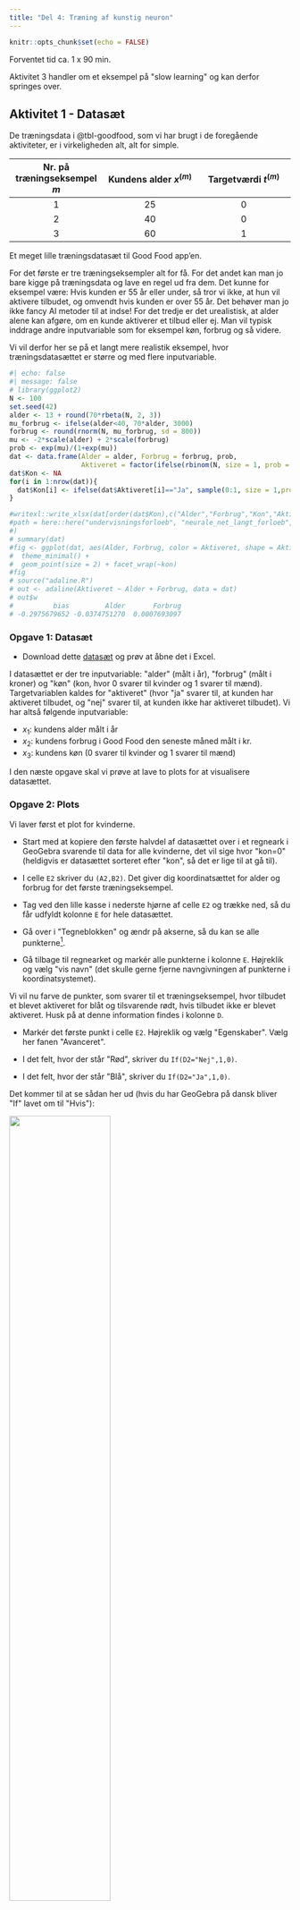 ```yaml
---
title: "Del 4: Træning af kunstig neuron"
---
```



```r
knitr::opts_chunk$set(echo = FALSE)
```

::: {.estimeret_tid}

Forventet tid ca. 1 x 90 min.

Aktivitet 3 handler om et eksempel på \"slow learning\" og kan derfor springes over.

::: 


## Aktivitet 1 - Datasæt {.aimat}

De træningsdata i @tbl-goodfood, som vi har brugt i de foregående aktiviteter, er i virkeligheden alt, alt for simple. 

::: {#tbl-goodfood}
|Nr. på træningseksempel $m$ | Kundens alder $x^{(m)}$ | Targetværdi $t^{(m)}$ |
|:---:|:---:|:---:|
| $1$ | $25$ | $0$ |
| $2$ | $40$ | $0$ |
| $3$ | $60$ | $1$ |
Et meget lille træningsdatasæt til Good Food app'en.
::: 

For det første er tre træningseksempler alt for få. For det andet kan man jo bare kigge på træningsdata og lave en regel ud fra dem. Det kunne for eksempel være: Hvis kunden er 55 år eller under, så tror vi ikke, at hun vil aktivere tilbudet, og omvendt hvis kunden er over 55 år. Det behøver man jo ikke fancy AI metoder til at indse! For det tredje er det urealistisk, at alder alene kan afgøre, om en kunde aktiverer et tilbud eller ej. Man vil typisk inddrage andre inputvariable som for eksempel køn, forbrug og så videre. 

Vi vil derfor her se på et langt mere realistik eksempel, hvor træningsdatasættet er større og med flere inputvariable. 


```r
#| echo: false
#| message: false
# library(ggplot2)
N <- 100
set.seed(42)
alder <- 13 + round(70*rbeta(N, 2, 3))
mu_forbrug <- ifelse(alder<40, 70*alder, 3000)
forbrug <- round(rnorm(N, mu_forbrug, sd = 800))
mu <- -2*scale(alder) + 2*scale(forbrug)
prob <- exp(mu)/(1+exp(mu))
dat <- data.frame(Alder = alder, Forbrug = forbrug, prob, 
                  Aktiveret = factor(ifelse(rbinom(N, size = 1, prob = prob), "Ja", "Nej")))
dat$Kon <- NA
for(i in 1:nrow(dat)){
  dat$Kon[i] <- ifelse(dat$Aktiveret[i]=="Ja", sample(0:1, size = 1,prob=c(0.7,0.3)), sample(0:1,size = 1,prob=c(0.3,0.7)))
}

#writexl::write_xlsx(dat[order(dat$Kon),c("Alder","Forbrug","Kon","Aktiveret"#)],
#path = here::here("undervisningsforloeb", "neurale_net_langt_forloeb", #"data", "goodfood.xlsx")
#)
# summary(dat)
#fig <- ggplot(dat, aes(Alder, Forbrug, color = Aktiveret, shape = Aktiveret)) +
#  theme_minimal() +
#  geom_point(size = 2) + facet_wrap(~kon)
#fig
# source("adaline.R")
# out <- adaline(Aktiveret ~ Alder + Forbrug, data = dat)
# out$w
#          bias         Alder       Forbrug 
# -0.2975679652 -0.0374751270  0.0007693097 
```


::: {.callout-note collapse="false" appearance="minimal"}

### Opgave 1: Datasæt

- Download dette [datasæt](data/goodfood.xlsx) og prøv at åbne det i Excel. 

:::

I datasættet er der tre inputvariable: \"alder\" (målt i år), \"forbrug\" (målt i kroner) og \"køn\" (kon, hvor 0 svarer til kvinder og 1 svarer til mænd). Targetvariablen kaldes for \"aktiveret\" (hvor \"ja\" svarer til, at kunden har aktiveret tilbudet, og \"nej\" svarer til, at kunden ikke har aktiveret tilbudet). Vi har altså følgende inputvariable:

* $x_1$: kundens alder målt i år
* $x_2$: kundens forbrug i Good Food den seneste måned målt i kr.
* $x_3$: kundens køn (0 svarer til kvinder og 1 svarer til mænd)

I den næste opgave skal vi prøve at lave to plots for at visualisere datasættet.

::: {.callout-note collapse="false" appearance="minimal"}

### Opgave 2: Plots

Vi laver først et plot for kvinderne.

- Start med at kopiere den første halvdel af datasættet over i et regneark i GeoGebra svarende til data for alle kvinderne, det vil sige hvor \"kon=0\" (heldigvis er datasættet sorteret efter \"kon\", så det er lige til at gå til).

- I celle `E2` skriver du `(A2,B2)`. Det giver dig koordinatsættet for alder og forbrug for det første træningseksempel.

- Tag ved den lille kasse i nederste hjørne af celle `E2` og trække ned, så du får udfyldt kolonne `E` for hele datasættet.

- Gå over i \"Tegneblokken\" og ændr på akserne, så du kan se alle punkterne[^1]. 

[^1]: Tryk på ikonet \"Flyt tegnefladen\" og hold cursoren henover for eksempel $y$-aksen. Når cursoren ændrer sig til en dobbeltpil, kan du ved at holde venstre musetast nede ændre på enhederne på aksen.

- Gå tilbage til regnearket og markér alle punkterne i kolonne `E`. Højreklik og vælg \"vis navn\" (det skulle gerne fjerne navngivningen af punkterne i koordinatsystemet).

Vi vil nu farve de punkter, som svarer til et træningseksempel, hvor tilbudet et blevet aktiveret for blåt og tilsvarende rødt, hvis tilbudet ikke er blevet aktiveret. Husk på at denne information findes i kolonne `D`.

- Markér det første punkt i celle `E2`. Højreklik og vælg \"Egenskaber\". Vælg her fanen \"Avanceret\". 

- I det felt, hvor der står \"Rød\", skriver du `If(D2="Nej",1,0)`. 

- I det felt, hvor der står \"Blå\", skriver du `If(D2="Ja",1,0)`. 

Det kommer til at se sådan her ud (hvis du har GeoGebra på dansk bliver \"If\" lavet om til \"Hvis\"):

![](images/egenskaber_avanceret.png){width=60% fig-align="center"}

::: {.description}
**Forklaring:** I GeoGebra repræsenteres farver ved hjælp af en rød/grøn/blå (RGB) farvemodel. Mængden af rød repræsenteres her som et tal mellem 0 og 1 og tilsvarende med grøn og blå. Når vi i feltet ved \"Rød\" skriver `If(D2="Nej",1,0)`, så betyder det, at hvis værdien i celle `D2` er \"Nej\" (kunden har ikke aktiveret tilbudet), så skal mængden af rød være 1 og 0 ellers. Og tilsvarende for mængden af blå, hvis `D2` har værdien \"Ja\".

:::

- Marker igen celle `E2` og tag ved den lille kasse i nederste hjørne af celle `E2` og trække ned, så du igen får udfyldt kolonne `E` for hele datasættet. Punkterne skulle nu gerne være farvet som ønsket.

- Indsæt nogle tekstfelter i tegneblokken (tryk på ikonet \"Skyder\" og vælg \"Tekst\"): Angiv, hvad der er ud af akserne, hvad de røde og blå punkter betyder, og at plottet er for kvinder.

- Indlæg i dette koordinatsystem en rette linje, som (for de fleste punkter) vil kunne bruges til at adskille de blå punkter fra de røde? Notér ligningen for en sådan linje.

- Lav et tilsvarende plot for mændene.

:::


## Aktivitet 2 - Brug af app {.aimat}

I denne aktivitet skal vi træne en kunstig neuron på datasættet fra opgave 1. Det vil sige, at vi skal have bestemt vægtene $w_0$, $w_1$, $w_2$ og $w_3$, så vi kan bruge sigmoid-funktionen til at beregne outputværdien $o$:

$$
o = \frac{1}{1+\mathbb{e}^{-(w_0+w_1 \cdot x_1+w_2 \cdot x_2+w_3 \cdot x_3)}}
$$

Udfra outputværdien vil vi prædiktere targetværdien på denne måde:

$$
\textrm{Kunden aktiverer tilbuddet: }
\begin{cases}
\textrm{Ja} & \textrm{hvis } o \geq 0.5\\
\textrm{Nej} & \textrm{hvis } o < 0.5\\
\end{cases}
$$ {#eq-pred}

Vægtene bestemmer vi ved at træne en kunstig neuron (det vil sige, at vi minimerer tabsfunktionen ved hjælp af gradientnedstigning):


::: {.callout-note collapse="false" appearance="minimal"}

### Opgave 3: Træning af kunstig neuron

- Åbn [neuron app'en](https://apps01.math.aau.dk/ai/neuron){target="blank"}.

- Upload [datasættet](data/goodfood.xlsx) (under \"Browse...\").

- Lav følgende indstillinger:
  
  + Vælg \"Aktiveret\" som target-variabel.
  
  + Vælg \"Ja\" som target-værdi.
  
  + Vælg \"Alder\", \"Forbrug\" og \"Kon\" som feature-variable (det vil sige inputvariable). Og sørg for at indtaste dem i den rækkefølge.
  
  + Lad alle startvægtene stå til $0$.
  
  + Behold en learning rate ($\eta$) på $0.001$.
  
  + Behold antal iterationer på $1000$.
  
  + Slideren ved \"Antal fold\" lader du være.
  
  + Vælg \"squared error\" som tabsfunktion.
  
  + Behold \"sigmoid\" som aktiveringsfunktion.
  
  + Behold fluebenet ved \"Brug feature-skalering\".

- Tryk på \"Kør!\".

Vi starter med at undersøge, om det ser ud som om, at vi har fundet et minimum for tabsfunktionen. En graf for tabsfunktionen som funktion af antal opdateringer af vægtene ses til højre i app'en.

- Ser det ud som om, at vi ved den sidste iteration har fundet minimum for tabsfunktionen (flader grafen ud eller er den stadig \"på vej nedad bakke\")? Notér slutværdien af tabsfunktionen (som står lige under grafen).

- Prøv at sætte antal iterationer til $10000$ (det tager lige lidt længere tid). Tænker du, at vi har fundet minimum nu?

- Notér værdien af vægtene $w_0$, $w_1$, $w_2$ og $w_3$, som står i tabellen ovenfor grafen for tabsfunktionen i højreside.

- Notér igen slutværdien af tabsfunktionen. Er værdien af tabsfunktionen blevet mindre sammenlignet med værdien ved $1000$ iterationer?

:::


::: {.callout-note collapse="false" appearance="minimal"}

### Opgave 4: Prædiktion ud fra vægtene

I (@eq-pred) laver vi en skillelinje ved $o=0.5$. Det svarer til ligningen:

$$
\frac{1}{1+\mathrm{e}^{-(w_0+w_1 \cdot x_1+w_2 \cdot x_2+w_3 \cdot x_3)}} = 0.5
$$

- Vis, at denne ligning er ensbetydende med ligningen

   $$
   w_0+w_1 \cdot x_1+w_2 \cdot x_2+w_3 \cdot x_3 = 0
   $$ {#eq-linje}
   
:::

Vi husker nu på, at $x_3$ angiver kundens køn. Det vil sige, at for kvinder er $x_3=0$, og for mænd er $x_3=1$. Det betyder, at vi kan lave en version af ligningen i (@eq-linje) for kvinder og en anden for mænd:

$$
\begin{aligned}
&\textrm{Kvinder:} \quad w_0+w_1 \cdot x_1+w_2 \cdot x_2 = 0 \\
&\textrm{Mænd:} \quad w_0+w_1 \cdot x_1+w_2 \cdot x_2+w_3 = 0
\end{aligned}
$$ {#eq-linje2}

Den generelle ligning for en ret linje er på formen

$$
a \cdot x + b \cdot y + c = 0
$$

Vi kan derfor se, at de to ligninger i (@eq-linje2) begge er på formen for en ret linje. I næste opgave skal vi have tegnet de tilhørende rette linjer:

::: {.callout-note collapse="false" appearance="minimal"}

### Opgave 5: Skillelinjer

Brug de vægte som du fandt i opgave 3 (med $10000$ iterationer).

- Brug de plots som du lavede i opgave 2 og indtegn de rette linjer med ligningerne i (@eq-linje2) (du skal selvfølgelig tegne linjen for kvinder i det plot, du lavede for kvinder og tilsvarende med mændene).

- Er de to linjer gode til at adskille de blå punkter fra de røde?

- Er de to linjer, som er baseret på den kunstige neuron, bedre end de linjer, som du selv tegnede i opgave 2?

:::

På baggrund af de to plots i opgave 5 skal vi have lavet en såkaldt **confusion matrix** og derefter beregnet en **klassifikationsnøjagtighed**.

::: {.callout-note collapse="false" appearance="minimal"}

### Opgave 6: Confusion matrix og klassifikationsnøjagtighed

Brug de to plots med de to skillelinjer, som du indtegnede i opgave 5. I vores eksempel vil det være sådan, at hvis et punkt ligger over skillelinjen, så vil vi prædiktere, at punktet er blåt og omvendt, hvis det ligger under skillelinjen.

- Udfyld tabellen herunder -- det er denne tabel, som kaldes for en **confusion matrix**. Når du for eksempel skal udfylde prædikteret blå og faktisk rød, så tæller du (i begge plots) hvor mange røde punkter, som ligger over de to skillelinjer.

|  | Prædikteret blå (tilbud aktiveret)  | Prædikteret rød (tilbud ikke-aktiveret) |
|:---:|:---:|:---:|
| **Faktisk blå (tilbud aktiveret)** | | |
| **Faktisk rød (tilbud ikke-aktiveret)** | | |
: {.bordered}

Den andel af punkterne, som er blevet klassificeret korrekt, kaldes for  **klassifikationsnøjagtigheden** -- eller på engelsk *classification accuracy* (CA).

- Udregn på baggrund af din confusion matrix klassifikationsnøjagtigheden. Tjek dit resultat med resultatet fra app'en i opgave 3 (klassifikationsnøjagtigheden står under \"Model information\" til højre). Hvis du ikke får det samme, har du nok talt forkert!

:::

## Aktivitet 3 - Eksempel på slow learning {.aimat}

I aktivitet 2 i [del 3](neurale_net_del3.qmd) så vi, at man kan starte et sted på grafen for tabsfunktionen, som resulterer i \"slow learning\". Det vil sige, at det umiddelbart kan se ud som om, at man har fundet et minimum for tabsfunktionen, men i virkeligheden er man landet i et plateau eller lignede sted, hvor værdien af tabsfunktionen kun ændrer sig langsomt.

Det skal vi se et konkret eksempel på nu.


::: {.callout-note collapse="false" appearance="minimal"}

### Opgave 7: Slow learning

- Åbn igen [neuron app'en](https://apps01.math.aau.dk/ai/neuron){target="blank"} og upload [datasættet](data/goodfood.xlsx) (under \"Browse...\").

- Vælg de samme indstillinger som i opgave 3, men sæt start-vægtene til $10$ og vælg at antallet af iterationer skal være $1000$. 

- Tryk på \"Kør!\". Ser det ud som om, at vi har fundet et minimum? Notér slutværdien af tabsfunktionen.

- Sæt antal iterationer op til $10000$. Er det bedre?

- Prøv med $35000$ (og hav lidt tålmodighed -- det tager lidt tid). Ser det ud som om, at vi har fundet minimum nu? Notér både slutværdien for tabsfunktionen og klassifikationsnøjagtigheden (CA) i dette tilfælde.

- Sæt antal iterationer op til $100000$. Er det bedre? Notér slutværdien for tabsfunktionen og CA.

- Sæt antal iterationer op til $200000$. Notér slutværdien for tabsfunktionen og CA.

- Notér nu værdien af vægtene $w_0$, $w_1$, $w_2$ og $w_3$, som står i tabellen ovenfor grafen for tabsfunktionen i højreside.

:::

Du har måske bemærket, at du har fået nogle andre værdier af vægtene her i opgave 7, end du gjorde i opgave 3. Lad os se lidt nærmere på det.


::: {.callout-note collapse="false" appearance="minimal"}

### Opgave 8: Et andet minimum

Brug de vægte som du fandt i opgave 7 (med $200000$ iterationer).

- Brug de plots som du lavede i opgave 2 og indtegn de rette linjer med ligningerne i (@eq-linje2) (du skal selvfølgelig tegne linjen for kvinder i det plot, du lavede for kvinder og tilsvarende med mændene).

I hvert plot har du nu to forskellige linjer, som kan bruges til at adskille de blå punkter fra de røde. 

- Er den ene linje bedre end den anden?

- Sammenlign slutværdien af tabsfunktionen, som du fandt i opgave 3 (hvor start-vægtene var sat til $0$ og antallet af iterationer var $10000$) med slutværdien af tabsfunktionen, som du fandt i opgave 7 (hvor start-vægtene var sat til $10$ og antallet af iterationer var $200000$). Hvilken værdi er mindst?

Der er her sket det, at vi har fundet to forskellige lokale minima for tabsfunktionen. Spørgsmål er, om der i praksis er den store forskel på de to:

- Sammenlign slutværdien af CA, som du fandt i opgave 6 (hvor start-vægtene var sat til $0$ og antallet af iterationer var $10000$) med CA, som du fandt i opgave 7 (hvor start-vægtene var sat til $10$ og antallet af iterationer var $200000$). Er der reelt nogen forskel på hvor gode de to forskellige modeller er til at prædiktere på træningsdatasættet?

:::
